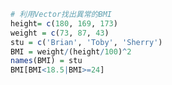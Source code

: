 ```{r}
# 利用Vector找出異常的BMI
height= c(180, 169, 173)
weight = c(73, 87, 43)
stu = c('Brian', 'Toby', 'Sherry')
BMI = weight/(height/100)^2
names(BMI) = stu
BMI[BMI<18.5|BMI>=24]
```

